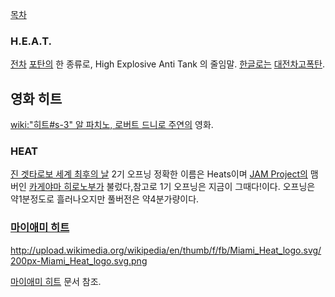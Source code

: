 [[목차]]
=== H.E.A.T. ===
[[전차]] [[포탄]]의 한 종류로, High Explosive Anti Tank 의 줄임말. [[한글]]로는 [[대전차고폭탄]].
== 영화 히트 ==
[[wiki:"히트#s-3" 알 파치노, 로버트 드니로 주연]]의 영화.
=== HEAT ===
[[진 겟타로보 세계 최후의 날]] 2기 오프닝
정확한 이름은 Heats이며 [[JAM Project]]의 맴버인 [[카게야마 히로노부]]가 불렀다,참고로 1기 오프닝은 지금이 그때다!이다. 오프닝은 약1분정도로 흘러나오지만
풀버전은 약4분가량이다.
=== [[마이애미 히트]] ===
http://upload.wikimedia.org/wikipedia/en/thumb/f/fb/Miami_Heat_logo.svg/200px-Miami_Heat_logo.svg.png

[[마이애미 히트]] 문서 참조.

 
